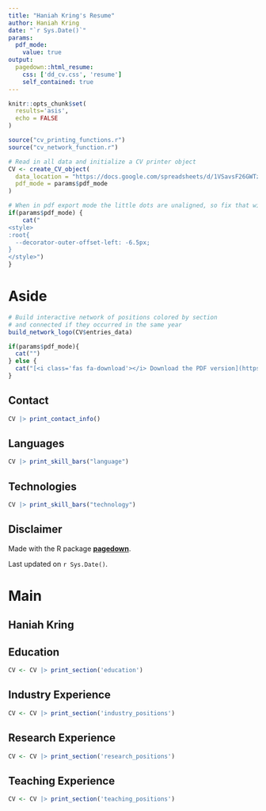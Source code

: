 ```yaml
---
title: "Haniah Kring's Resume"
author: Haniah Kring
date: "`r Sys.Date()`"
params:
  pdf_mode:
    value: true
output:
  pagedown::html_resume:
    css: ['dd_cv.css', 'resume']
    self_contained: true
---
```


```r
knitr::opts_chunk$set(
  results='asis', 
  echo = FALSE
)

source("cv_printing_functions.r")
source("cv_network_function.r")

# Read in all data and initialize a CV printer object
CV <- create_CV_object(
  data_location = "https://docs.google.com/spreadsheets/d/1VSavsF26GWTzpikTpqzwQk67JDSTYcDpZ_69DlyliMU/edit#gid=917338460",  
  pdf_mode = params$pdf_mode
)

```

```r
# When in pdf export mode the little dots are unaligned, so fix that with some conditional CSS.
if(params$pdf_mode) {
    cat("
<style>
:root{
  --decorator-outer-offset-left: -6.5px;
}
</style>")
}
```

# Aside

```r
# Build interactive network of positions colored by section
# and connected if they occurred in the same year
build_network_logo(CV$entries_data)
```

```r
if(params$pdf_mode){
  cat("")
} else {
  cat("[<i class='fas fa-download'></i> Download the PDF version](https://github.com/hrkring/hrkring.github.io/raw/main/resume/kring-resume.pdf)")
}
```

## Contact {#contact}

```r
CV |> print_contact_info()
```

## Languages {#skills}

```r
CV |> print_skill_bars("language")
```

## Technologies

```r
CV |> print_skill_bars("technology")
```

## Disclaimer {#disclaimer}

Made with the R package [**pagedown**](https://github.com/rstudio/pagedown).

Last updated on `r Sys.Date()`.

# Main

## Haniah Kring {#title}

## Education {data-icon="graduation-cap"}

```r
CV <- CV |> print_section('education')
```

## Industry Experience {data-icon="suitcase"}

```r
CV <- CV |> print_section('industry_positions')
```

## Research Experience {data-icon="laptop"}

```r
CV <- CV |> print_section('research_positions')
```

## Teaching Experience {data-icon="chalkboard-teacher"}

```r
CV <- CV |> print_section('teaching_positions')
```
